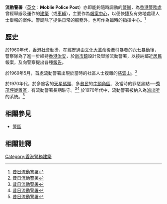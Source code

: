 '''流動警署'''（[[英文|英文]]：'''Moblie Police Post'''）亦即能夠隨時調動的[[警崗|警崗]]，為[[香港警務處|香港警務處]]曾經舉辦及運作的[[建築|建築]]（或[[車輛|車輛]]），主要作為[[報案中心|報案中心]]，以便快捷及有效地處理人士舉報的案件。警崗除了提供日常的服務外，也可作為臨時的指揮中心。<ref>[http://news.hkheadline.com/figure/index.asp?page_f_id=5&id=276 昔日流動警署]</ref>

==歷史==
於1960年代，[[香港社會|香港社會]]動盪，在經歷過由[[文化大革命|文化大革命]]後牽引暴發的[[六七暴動|六七暴動]]後，警察隊為了進一步維持[[香港治安|香港治安]]，於[[新市鎮|新市鎮]]設計及舉辦流動警署，以接納鄰近[[居民|居民]]報案，及向警察提出各種[[報告|報告]]。

於1969年5月，首處流動警署出現於當時的社區人士複雜的[[慈雲山|慈雲山]]。<ref>[http://news.hkheadline.com/figure/index.asp?page_f_id=4&id=276 昔日流動警署]</ref>

於1970年代，於多旅客的[[天星碼頭|天星碼頭]]、多[[貧民|貧民]]的[[牛頭角區|牛頭角區]]、及當時的罪惡黑點──[[秀茂坪徙置區|秀茂坪徙置區]]，有流動警署長期駐守。<ref>[http://news.hkheadline.com/figure/index.asp?page_f_id=1&id=276 昔日流動警署]</ref><ref>[http://news.hkheadline.com/figure/index.asp?page_f_id=2&id=276 昔日流動警署]</ref> 於1970年代中，流動警署被納入為[[警察社區聯絡辦事處|派出所]]的系統。<ref>[http://news.hkheadline.com/figure/index.asp?page_f_id=3&id=276 昔日流動警署]</ref>

{{香港警務設置}}

==相關參見==
*[[警區|警區]]

==相關註釋==
{{Reflist}}

[[Category:香港警務建築|Category:香港警務建築]]